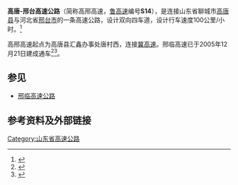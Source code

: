 {{中国高速公路信息框
| 省名 = shandong
| 编号 = S14
| 名称 = 高唐-邢台高速公路
| 路线简称 = 高邢
| 最近通车日期 = 2005年12月21日
| 起点 = 高唐县汇鑫办事处唐村西
| 终点 = [[河北省|河北省]][[邢台市|邢台市]][[邢台县|邢台县]]
| 出口处数 = 13
| 服务区数 = 3
| 规划总里程 = 104.64
}}
'''高唐-邢台高速公路'''（简称高邢高速，[[山东高速公路|鲁高速]]编号'''S14'''），是连接山东省聊城市[[高唐县|高唐县]]与河北省[[邢台市|邢台市]]的一条高速公路，设计双向四车道，设计行车速度100公里/小时。<ref>{{cite web|title=山东S14高邢高速高唐至临清段新建完成并通车|url=http://news.cngaosu.com/jianshe/jsdt/2015/10/2772.html|website=中国高速网|publisher=交通运输部|accessdate=2017-02-15|date=2015年10月17日|archive-date=2021-07-23|archive-url=https://web.archive.org/web/20210723010832/http://news.cngaosu.com/jianshe/jsdt/2015/10/2772.html|dead-url=no}}</ref>

高邢高速起点为高唐县汇鑫办事处唐村西，连接[[河北高速公路|冀高速]]{{China Expwy Name|S009|P=hebei}}。邢临高速已于2005年12月21日建成通车<ref>{{cite news | url=http://news.sohu.com/20051222/n241069745.shtml | title=邢临高速公路昨通车 | work=燕赵都市报 | date=2005-12-22 | agency=[[搜狐网|搜狐网]] | accessdate=2017-02-15 | archive-date=2017-03-29 | archive-url=https://web.archive.org/web/20170329032004/http://news.sohu.com/20051222/n241069745.shtml | dead-url=no }}</ref><ref>{{cite web| url=http://www.xtgaosu.com/news/jianjie.asp| title=管理处介绍| work=邢台市高速公路管理处| deadurl=yes| archiveurl=https://web.archive.org/web/20160305094731/http://xtgaosu.com/news/jianjie.asp| archivedate=2016-03-05}}</ref>。
==参见==
*[[邢临高速公路|邢临高速公路]]
==参考资料及外部链接==
{{reflist}}


{{山东省高速公路}}

[[Category:山东省高速公路|Category:山东省高速公路]]